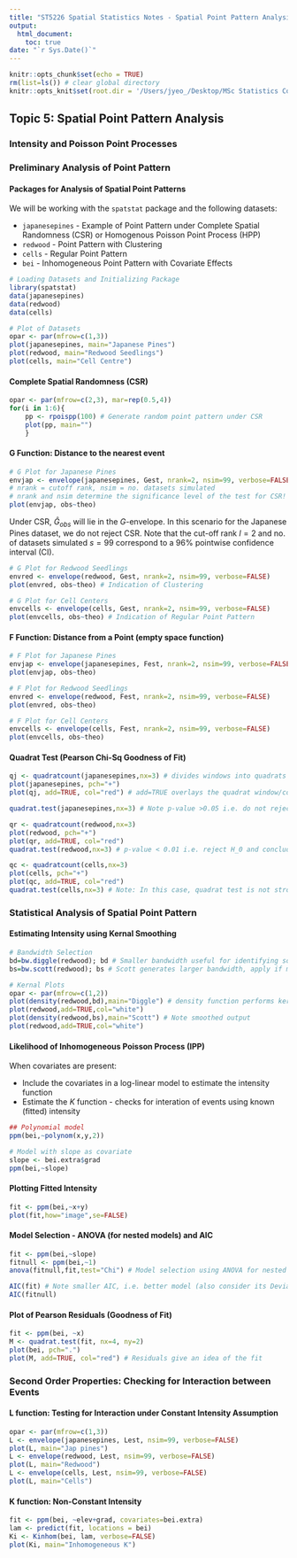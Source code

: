 ```yaml
---
title: "ST5226 Spatial Statistics Notes - Spatial Point Pattern Analysis"
output: 
  html_document:
    toc: true
date: "`r Sys.Date()`"
---
```


```r
knitr::opts_chunk$set(echo = TRUE)
rm(list=ls()) # clear global directory
knitr::opts_knit$set(root.dir = '/Users/jyeo_/Desktop/MSc Statistics Coursework/ST5226 Spatial Statistics/Data')
```

## Topic 5: Spatial Point Pattern Analysis

### Intensity and Poisson Point Processes

### Preliminary Analysis of Point Pattern

#### Packages for Analysis of Spatial Point Patterns

We will be working with the `spatstat` package and the following datasets:

* `japanesepines` - Example of Point Pattern under Complete Spatial Randomness (CSR) or Homogenous Poisson Point Process (HPP)
* `redwood` - Point Pattern with Clustering
* `cells` - Regular Point Pattern
* `bei` - Inhomogeneous Point Pattern with Covariate Effects

```r
# Loading Datasets and Initializing Package
library(spatstat)
data(japanesepines)
data(redwood)
data(cells)

# Plot of Datasets
opar <- par(mfrow=c(1,3))
plot(japanesepines, main="Japanese Pines")
plot(redwood, main="Redwood Seedlings")
plot(cells, main="Cell Centre")
```


#### Complete Spatial Randomness (CSR)

```r
opar <- par(mfrow=c(2,3), mar=rep(0.5,4))
for(i in 1:6){
	pp <- rpoispp(100) # Generate random point pattern under CSR
	plot(pp, main="")
	}
```

#### G Function: Distance to the nearest event

```r
# G Plot for Japanese Pines
envjap <- envelope(japanesepines, Gest, nrank=2, nsim=99, verbose=FALSE) 
# nrank = cutoff rank, nsim = no. datasets simulated
# nrank and nsim determine the significance level of the test for CSR!
plot(envjap, obs~theo)
```
Under CSR, $\hat G_{obs}$ will lie in the $G$-envelope. In this scenario for the Japanese Pines dataset, we do not reject CSR. Note that the cut-off rank $l=2$ and no. of datasets simulated $s=99$ correspond to a $96\%$ pointwise confidence interval (CI).

```r
# G Plot for Redwood Seedlings
envred <- envelope(redwood, Gest, nrank=2, nsim=99, verbose=FALSE)
plot(envred, obs~theo) # Indication of Clustering

# G Plot for Cell Centers
envcells <- envelope(cells, Gest, nrank=2, nsim=99, verbose=FALSE)
plot(envcells, obs~theo) # Indication of Regular Point Pattern
```

#### F Function: Distance from a Point (empty space function)

```r
# F Plot for Japanese Pines
envjap <- envelope(japanesepines, Fest, nrank=2, nsim=99, verbose=FALSE)
plot(envjap, obs~theo)

# F Plot for Redwood Seedlings
envred <- envelope(redwood, Fest, nrank=2, nsim=99, verbose=FALSE)
plot(envred, obs~theo)

# F Plot for Cell Centers
envcells <- envelope(cells, Fest, nrank=2, nsim=99, verbose=FALSE)
plot(envcells, obs~theo)
```
#### Quadrat Test (Pearson Chi-Sq Goodness of Fit)

```r
qj <- quadratcount(japanesepines,nx=3) # divides windows into quadrats of size 3x3, count no. of points in each quadrat
plot(japanesepines, pch="+")
plot(qj, add=TRUE, col="red") # add=TRUE overlays the quadrat window/count onto the point pattern plot

quadrat.test(japanesepines,nx=3) # Note p-value >0.05 i.e. do not reject H_0
```


```r
qr <- quadratcount(redwood,nx=3)
plot(redwood, pch="+")
plot(qr, add=TRUE, col="red")
quadrat.test(redwood,nx=3) # p-value < 0.01 i.e. reject H_0 and conclude clustering exists

qc <- quadratcount(cells,nx=3)
plot(cells, pch="+")
plot(qc, add=TRUE, col="red")
quadrat.test(cells,nx=3) # Note: In this case, quadrat test is not strong enough to reject H_0 of CSR
```

### Statistical Analysis of Spatial Point Pattern

#### Estimating Intensity using Kernal Smoothing

```r
# Bandwidth Selection
bd=bw.diggle(redwood); bd # Smaller bandwidth useful for identifying sources of clustering
bs=bw.scott(redwood); bs # Scott generates larger bandwidth, apply if more smoothing desired (spatial trend analysis)

# Kernal Plots
opar <- par(mfrow=c(1,2))
plot(density(redwood,bd),main="Diggle") # density function performs kernal smoothing
plot(redwood,add=TRUE,col="white")
plot(density(redwood,bs),main="Scott") # Note smoothed output
plot(redwood,add=TRUE,col="white")
```
#### Likelihood of Inhomogeneous Poisson Process (IPP)

When covariates are present:

* Include the covariates in a log-linear model to estimate the intensity function
* Estimate the $K$ function - checks for interation of events using known (fitted) intensity

```r
## Polynomial model
ppm(bei,~polynom(x,y,2))
```


```r
# Model with slope as covariate
slope <- bei.extra$grad
ppm(bei,~slope)
```

#### Plotting Fitted Intensity

```r
fit <- ppm(bei,~x+y)
plot(fit,how="image",se=FALSE)
```

#### Model Selection - ANOVA (for nested models) and AIC

```r
fit <- ppm(bei,~slope)
fitnull <- ppm(bei,~1)
anova(fitnull,fit,test="Chi") # Model selection using ANOVA for nested models

AIC(fit) # Note smaller AIC, i.e. better model (also consider its Deviance)
AIC(fitnull)
```

#### Plot of Pearson Residuals (Goodness of Fit)

```r
fit <- ppm(bei, ~x)
M <- quadrat.test(fit, nx=4, ny=2)
plot(bei, pch=".")
plot(M, add=TRUE, col="red") # Residuals give an idea of the fit
```

### Second Order Properties: Checking for Interaction between Events

#### L function: Testing for Interaction under Constant Intensity Assumption

```r
opar <- par(mfrow=c(1,3))
L <- envelope(japanesepines, Lest, nsim=99, verbose=FALSE)
plot(L, main="Jap pines")
L <- envelope(redwood, Lest, nsim=99, verbose=FALSE)
plot(L, main="Redwood")
L <- envelope(cells, Lest, nsim=99, verbose=FALSE)
plot(L, main="Cells")
```

#### K function: Non-Constant Intensity

```r
fit <- ppm(bei, ~elev+grad, covariates=bei.extra)
lam <- predict(fit, locations = bei)
Ki <- Kinhom(bei, lam, verbose=FALSE) 
plot(Ki, main="Inhomogeneous K")
```

